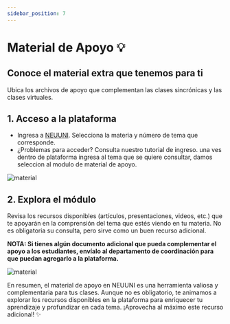 ```yaml
---
sidebar_position: 7
---
```


# Material de Apoyo 💡

## Conoce el material extra que tenemos para ti

Ubica los archivos de apoyo que complementan las clases sincrónicas y las clases virtuales.

## 1. Acceso a la plataforma
- Ingresa a [NEUUNI](https://unineuuni.edu.mx/). Selecciona la materia y número de tema que corresponde.
- ¿Problemas para acceder? Consulta nuestro <CustomLink href="../Primeros pasos/firstelements.html">tutorial de ingreso</CustomLink>. una ves dentro de plataforma ingresa al tema que se quiere consultar, damos seleccion al modulo de material de apoyo.

![material](./img/mate.jpg)

## 2. Explora el módulo

Revisa los recursos disponibles (artículos, presentaciones, videos, etc.) que te apoyarán en la comprensión del tema que estés viendo en tu materia. No es obligatoria
su consulta, pero sirve como un buen recurso adicional.

**NOTA: Si tienes algún documento adicional que pueda complementar el apoyo a los estudiantes, envíalo al departamento de coordinación para que puedan agregarlo a la plataforma.**

![material](./img/mate2.jpg)

En resumen, el material de apoyo en NEUUNI es una herramienta valiosa y complementaria para tus clases. Aunque no es obligatorio, te animamos a explorar los recursos disponibles en la plataforma para enriquecer tu aprendizaje y profundizar en cada tema. ¡Aprovecha al máximo este recurso adicional! ✨